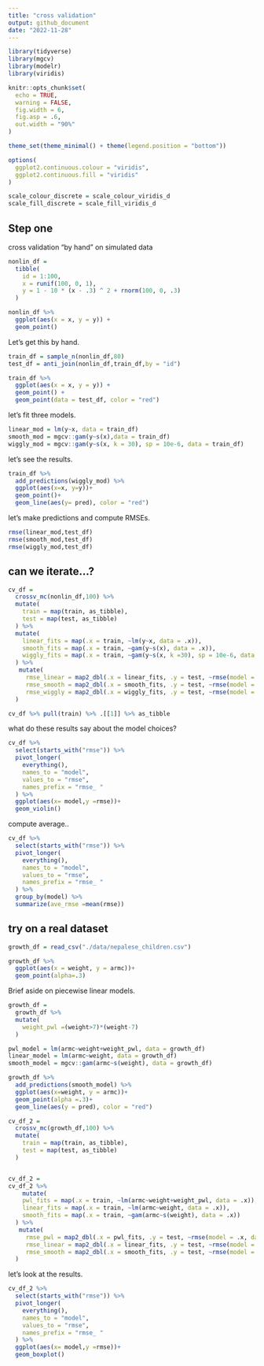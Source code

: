 ```yaml
---
title: "cross validation"
output: github_document
date: "2022-11-28"
---
```


```r
library(tidyverse)
library(mgcv)
library(modelr)
library(viridis)

knitr::opts_chunk$set(
  echo = TRUE,
  warning = FALSE,
  fig.width = 6,
  fig.asp = .6,
  out.width = "90%"
)

theme_set(theme_minimal() + theme(legend.position = "bottom"))

options(
  ggplot2.continuous.colour = "viridis",
  ggplot2.continuous.fill = "viridis"
)

scale_colour_discrete = scale_colour_viridis_d
scale_fill_discrete = scale_fill_viridis_d
```

## Step one

cross validation "by hand" on simulated data

```r
nonlin_df = 
  tibble(
    id = 1:100,
    x = runif(100, 0, 1),
    y = 1 - 10 * (x - .3) ^ 2 + rnorm(100, 0, .3)
  )

nonlin_df %>% 
  ggplot(aes(x = x, y = y)) + 
  geom_point()
```

Let's get this by hand.

```r
train_df = sample_n(nonlin_df,80)
test_df = anti_join(nonlin_df,train_df,by = "id") 
```


```r
train_df %>% 
  ggplot(aes(x = x, y = y)) + 
  geom_point() +
  geom_point(data = test_df, color = "red")
```

let's fit three models.

```r
linear_mod = lm(y~x, data = train_df)
smooth_mod = mgcv::gam(y~s(x),data = train_df)
wiggly_mod = mgcv::gam(y~s(x, k = 30), sp = 10e-6, data = train_df)
```

let's see the results. 

```r
train_df %>% 
  add_predictions(wiggly_mod) %>% 
  ggplot(aes(x=x, y=y))+
  geom_point()+
  geom_line(aes(y= pred), color = "red")
```

let's make predictions and compute RMSEs.

```r
rmse(linear_mod,test_df)
rmse(smooth_mod,test_df)
rmse(wiggly_mod,test_df)
```

## can we iterate...?

```r
cv_df = 
  crossv_mc(nonlin_df,100) %>% 
  mutate(
    train = map(train, as_tibble),
    test = map(test, as_tibble)
  ) %>% 
  mutate(
    linear_fits = map(.x = train, ~lm(y~x, data = .x)),
    smooth_fits = map(.x = train, ~gam(y~s(x), data = .x)),
    wiggly_fits = map(.x = train, ~gam(y~s(x, k =30), sp = 10e-6, data = .x))
  ) %>% 
   mutate(
     rmse_linear = map2_dbl(.x = linear_fits, .y = test, ~rmse(model = .x, data = .y)),
     rmse_smooth = map2_dbl(.x = smooth_fits, .y = test, ~rmse(model = .x, data = .y)), 
     rmse_wiggly = map2_dbl(.x = wiggly_fits, .y = test, ~rmse(model = .x, data = .y))
  )
```

```r
cv_df %>% pull(train) %>% .[[1]] %>% as_tibble
```

what do these results say about the model choices?

```r
cv_df %>% 
  select(starts_with("rmse")) %>% 
  pivot_longer(
    everything(),
    names_to = "model",
    values_to = "rmse",
    names_prefix = "rmse_ "
  ) %>% 
  ggplot(aes(x= model,y =rmse))+
  geom_violin()
```

compute average..

```r
cv_df %>% 
  select(starts_with("rmse")) %>% 
  pivot_longer(
    everything(),
    names_to = "model",
    values_to = "rmse",
    names_prefix = "rmse_ "
  ) %>% 
  group_by(model) %>% 
  summarize(ave_rmse =mean(rmse))
```

## try on a real dataset

```r
growth_df = read_csv("./data/nepalese_children.csv")
```

```r
growth_df %>% 
  ggplot(aes(x = weight, y = armc))+
  geom_point(alpha=.3) 
```

Brief aside on piecewise linear models.

```r
growth_df = 
  growth_df %>% 
  mutate(
    weight_pwl =(weight>7)*(weight-7)
  )
``` 

```r
pwl_model = lm(armc~weight+weight_pwl, data = growth_df)
linear_model = lm(armc~weight, data = growth_df)
smooth_model = mgcv::gam(armc~s(weight), data = growth_df)
```

```r
growth_df %>% 
  add_predictions(smooth_model) %>% 
  ggplot(aes(x=weight, y = armc))+
  geom_point(alpha =.3)+
  geom_line(aes(y = pred), color = "red")
```

```r
cv_df_2 = 
  crossv_mc(growth_df,100) %>% 
  mutate(
    train = map(train, as_tibble),
    test = map(test, as_tibble)
  )


cv_df_2 = 
cv_df_2 %>% 
    mutate(
    pwl_fits = map(.x = train, ~lm(armc~weight+weight_pwl, data = .x)),
    linear_fits = map(.x = train, ~lm(armc~weight, data = .x)),
    smooth_fits = map(.x = train, ~gam(armc~s(weight), data = .x))
  ) %>% 
   mutate(
     rmse_pwl = map2_dbl(.x = pwl_fits, .y = test, ~rmse(model = .x, data = .y)),
     rmse_linear = map2_dbl(.x = linear_fits, .y = test, ~rmse(model = .x, data = .y)), 
     rmse_smooth = map2_dbl(.x = smooth_fits, .y = test, ~rmse(model = .x, data = .y))
  )
```

let's look at the results.

```r
cv_df_2 %>% 
  select(starts_with("rmse")) %>% 
  pivot_longer(
    everything(),
    names_to = "model",
    values_to = "rmse",
    names_prefix = "rmse_ "
  ) %>% 
  ggplot(aes(x= model,y =rmse))+
  geom_boxplot()
```

